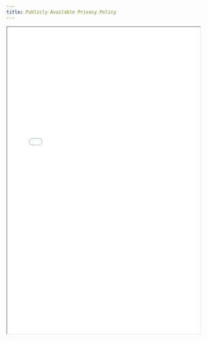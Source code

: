 ```yaml
---
title: Publicly Available Privacy Policy
---
```


<iframe
  src="/files/compliance/transparency/.pdf"
  width="100%"
  height="800px"
  style={{ border: '1px solid #ccc', borderRadius: '8px' }}
  title="Publicly Available Privacy Policy"
/>